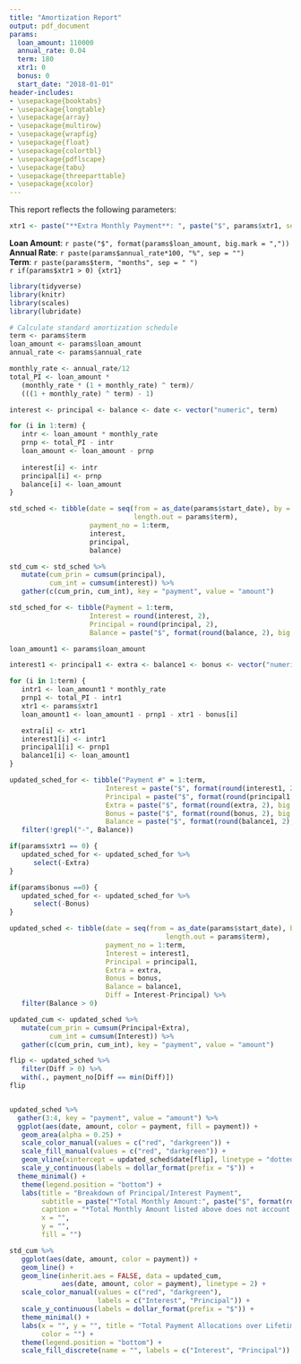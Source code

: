 ```yaml
---
title: "Amortization Report"
output: pdf_document
params:
  loan_amount: 110000
  annual_rate: 0.04
  term: 180
  xtr1: 0
  bonus: 0
  start_date: "2018-01-01"
header-includes:
- \usepackage{booktabs}
- \usepackage{longtable}
- \usepackage{array}
- \usepackage{multirow}
- \usepackage{wrapfig}
- \usepackage{float}
- \usepackage{colortbl}
- \usepackage{pdflscape}
- \usepackage{tabu}
- \usepackage{threeparttable}
- \usepackage{xcolor}
---
```

This report reflects the following parameters:  
```r
xtr1 <- paste("**Extra Monthly Payment**: ", paste("$", params$xtr1, sep = ""))
```
**Loan Amount**: `r paste("$", format(params$loan_amount, big.mark = ","))`  
**Annual Rate**: `r paste(params$annual_rate*100, "%", sep = "")`  
**Term**: `r paste(params$term, "months", sep = " ")`  
`r if(params$xtr1 > 0) {xtr1}`

```r

library(tidyverse)
library(knitr)
library(scales)
library(lubridate)

# Calculate standard amortization schedule
term <- params$term
loan_amount <- params$loan_amount
annual_rate <- params$annual_rate

monthly_rate <- annual_rate/12
total_PI <- loan_amount * 
   (monthly_rate * (1 + monthly_rate) ^ term)/
   (((1 + monthly_rate) ^ term) - 1)

interest <- principal <- balance <- date <- vector("numeric", term)

for (i in 1:term) {
   intr <- loan_amount * monthly_rate
   prnp <- total_PI - intr
   loan_amount <- loan_amount - prnp
   
   interest[i] <- intr
   principal[i] <- prnp
   balance[i] <- loan_amount
}

std_sched <- tibble(date = seq(from = as_date(params$start_date), by = "month",
                               length.out = params$term),
                    payment_no = 1:term,
                    interest, 
                    principal, 
                    balance)

std_cum <- std_sched %>%
   mutate(cum_prin = cumsum(principal),
          cum_int = cumsum(interest)) %>%
   gather(c(cum_prin, cum_int), key = "payment", value = "amount")

std_sched_for <- tibble(Payment = 1:term, 
                    Interest = round(interest, 2), 
                    Principal = round(principal, 2), 
                    Balance = paste("$", format(round(balance, 2), big.mark = ",")))

loan_amount1 <- params$loan_amount

interest1 <- principal1 <- extra <- balance1 <- bonus <- vector("numeric", term)

for (i in 1:term) {
   intr1 <- loan_amount1 * monthly_rate
   prnp1 <- total_PI - intr1
   xtr1 <- params$xtr1
   loan_amount1 <- loan_amount1 - prnp1 - xtr1 - bonus[i]

   extra[i] <- xtr1
   interest1[i] <- intr1
   principal1[i] <- prnp1
   balance1[i] <- loan_amount1
}

updated_sched_for <- tibble("Payment #" = 1:term, 
                        Interest = paste("$", format(round(interest1, 2), big.mark = ",")), 
                        Principal = paste("$", format(round(principal1, 2), big.mark = ",")), 
                        Extra = paste("$", format(round(extra, 2), big.mark = ",")), 
                        Bonus = paste("$", format(round(bonus, 2), big.mark = ",")),
                        Balance = paste("$", format(round(balance1, 2), big.mark = ","))) %>%
   filter(!grepl("-", Balance)) 

if(params$xtr1 == 0) {
   updated_sched_for <- updated_sched_for %>%
      select(-Extra)
}

if(params$bonus ==0) {
   updated_sched_for <- updated_sched_for %>%
      select(-Bonus)
}

updated_sched <- tibble(date = seq(from = as_date(params$start_date), by = "month",
                                       length.out = params$term),
                        payment_no = 1:term,
                        Interest = interest1,
                        Principal = principal1,
                        Extra = extra,
                        Bonus = bonus,
                        Balance = balance1,
                        Diff = Interest-Principal) %>%
   filter(Balance > 0)

updated_cum <- updated_sched %>%
   mutate(cum_prin = cumsum(Principal+Extra),
          cum_int = cumsum(Interest)) %>%
   gather(c(cum_prin, cum_int), key = "payment", value = "amount")

flip <- updated_sched %>%
   filter(Diff > 0) %>%
   with(., payment_no[Diff == min(Diff)])
flip


updated_sched %>%
  gather(3:4, key = "payment", value = "amount") %>%
  ggplot(aes(date, amount, color = payment, fill = payment)) +
   geom_area(alpha = 0.25) +
   scale_color_manual(values = c("red", "darkgreen")) +
   scale_fill_manual(values = c("red", "darkgreen")) +
   geom_vline(xintercept = updated_sched$date[flip], linetype = "dotted", alpha = 0.5) +
   scale_y_continuous(labels = dollar_format(prefix = "$")) +
  theme_minimal() +
   theme(legend.position = "bottom") +
   labs(title = "Breakdown of Principal/Interest Payment", 
        subtitle = paste("*Total Monthly Amount:", paste("$", format(round(total_PI, 2), big.mark = ",")), sep = " "),
        caption = "*Total Monthly Amount listed above does not account for PMI, homeowner's insurance, taxes, etc.",
        x = "",
        y = "",
        fill = "")

std_cum %>%
   ggplot(aes(date, amount, color = payment)) +
   geom_line() +
   geom_line(inherit.aes = FALSE, data = updated_cum,
             aes(date, amount, color = payment), linetype = 2) +
   scale_color_manual(values = c("red", "darkgreen"),
                      labels = c("Interest", "Principal")) +
   scale_y_continuous(labels = dollar_format(prefix = "$")) +
   theme_minimal() +
   labs(x = "", y = "", title = "Total Payment Allocations over Lifetime of Loan",
        color = "") +
   theme(legend.position = "bottom") +
   scale_fill_discrete(name = "", labels = c("Interest", "Principal"))
```